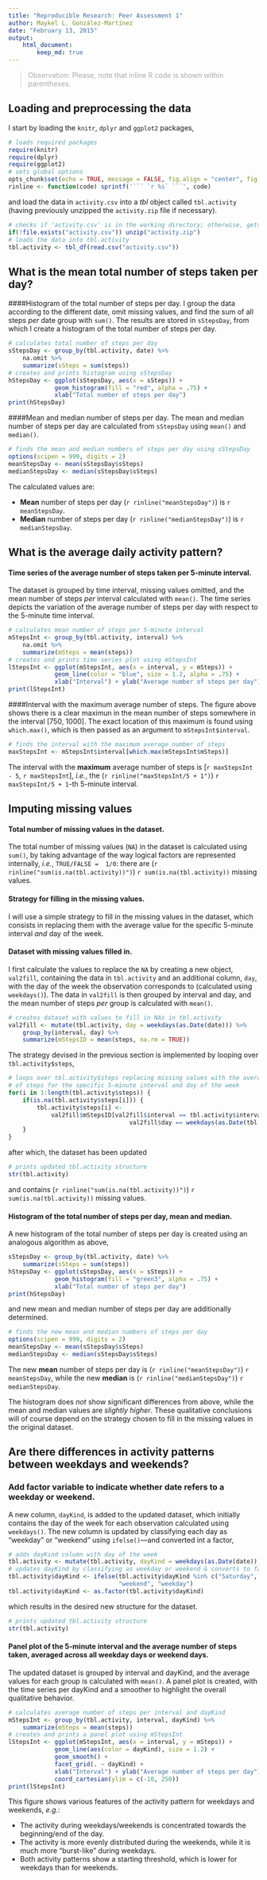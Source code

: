 ```yaml
---
title: "Reproducible Research: Peer Assessment 1"
author: Maykel L. González-Martínez
date: "February 13, 2015"
output:
    html_document:
        keep_md: true
---
```


> <span style="color:darkgrey">Observation: Please, note that inline R code is
                             shown within parentheses.</span>

## Loading and preprocessing the data
I start by loading the `knitr`,  `dplyr` and `ggplot2` packages,
```r
# loads required packages
require(knitr)
require(dplyr)
require(ggplot2)
# sets global options
opts_chunk$set(echo = TRUE, message = FALSE, fig.align = "center", fig.height = 5, cache = TRUE)
rinline <- function(code) sprintf('``` `r %s` ```', code)
```
and load the data in `activity.csv` into a _tbl_ object called `tbl.activity`
(having previously unzipped the `activity.zip` file if necessary).
```r
# checks if 'activity.csv' is in the working directory; otherwise, gets it from 'activity.zip'
if(!file.exists("activity.csv")) unzip("activity.zip")
# loads the data into tbl.activity
tbl.activity <- tbl_df(read.csv("activity.csv"))
```

## What is the mean total number of steps taken per day?
####Histogram of the total number of steps per day.
I group the data according to the different date, omit missing values, and find
the sum of all steps _per_ date group with `sum()`.  The results are stored in
`sStepsDay`, from which I create a histogram of the total number of steps per
day.
```r
# calculates total number of steps per day
sStepsDay <- group_by(tbl.activity, date) %>%
    na.omit %>%
    summarize(sSteps = sum(steps))
# creates and prints histogram using sStepsDay
hStepsDay <- ggplot(sStepsDay, aes(x = sSteps)) +
             geom_histogram(fill = "red", alpha = .75) +
             xlab("Total number of steps per day")
print(hStepsDay)
```

####Mean and median number of steps per day.
The mean and median number of steps per day are calculated from `sStepsDay`
using `mean()` and `median()`.
```r
# finds the mean and median numbers of steps per day using sStepsDay
options(scipen = 999, digits = 2)
meanStepsDay <- mean(sStepsDay$sSteps)
medianStepsDay <- median(sStepsDay$sSteps)
```
The calculated values are:

* **Mean** number of steps per day (`r rinline("meanStepsDay")`) is
    `r meanStepsDay`.
* **Median** number of steps per day (`r rinline("medianStepsDay")`) is
    `r medianStepsDay`.


## What is the average daily activity pattern?
#### Time series of the average number of steps taken per 5-minute interval.
The dataset is grouped by time interval, missing values omitted, and the mean
number of steps _per_ interval calculated with `mean()`.  The time series
depicts the variation of the average number of steps per day with respect to the
5-minute time interval.
```r
# calculates mean number of steps per 5-minute interval
mStepsInt <- group_by(tbl.activity, interval) %>%
    na.omit %>%
    summarize(mSteps = mean(steps))
# creates and prints time series plot using mStepsInt
lStepsInt <- ggplot(mStepsInt, aes(x = interval, y = mSteps)) +
             geom_line(color = "blue", size = 1.2, alpha = .75) +
             xlab("Interval") + ylab("Average number of steps per day")
print(lStepsInt)
```

####Interval with the maximum average number of steps.
The figure above shows there is a clear maximun in the mean number of steps
somewhere in the interval [750, 1000].  The exact location of this maximum is
found using `which.max()`, which is then passed as an argument to
`mStepsInt$interval`.
```r
# finds the interval with the maximum average number of steps
maxStepsInt <- mStepsInt$interval[which.max(mStepsInt$mSteps)]
```
The interval with the **maximum** average number of steps is
[`r maxStepsInt - 5`, `r maxStepsInt`], *i.e.*, 
the (`r rinline("maxStepsInt/5 + 1")`) `r maxStepsInt/5 + 1`-th 5-minute
interval.


## Imputing missing values
#### Total number of missing values in the dataset.
The total number of missing values (`NA`) in the dataset is calculated using
`sum()`, by taking advantage of the way logical factors are represented
internally, _i.e._, `TRUE/FALSE =  1/0`: there are
(`r rinline("sum(is.na(tbl.activity))")`) `r sum(is.na(tbl.activity))` missing
values.

#### Strategy for filling in the missing values.
I will use a simple strategy to fill in the missing values in the dataset, which
consists in replacing them with the average value for the specific 5-minute
interval _and_ day of the week.

#### Dataset with missing values filled in.
I first calculate the values to replace the `NA` by creating a new object,
`val2fill`, containing the data in `tbl.activity` and an additional column,
`day`, with the day of the week the observation corresponds to (calculated using
`weekdays()`).  The data in `val2fill` is then grouped by interval and day, and
the mean number of steps _per_ group is calculated with `mean()`.
```r
# creates dataset with values to fill in NAs in tbl.activity
val2fill <- mutate(tbl.activity, day = weekdays(as.Date(date))) %>%
    group_by(interval, day) %>%
    summarize(mStepsID = mean(steps, na.rm = TRUE))
```
The strategy devised in the previous section is implemented by looping over
`tbl.activity$steps`,
```r
# loops over tbl.activity$steps replacing missing values with the average number
# of steps for the specific 5-minute interval and day of the week
for(i in 1:length(tbl.activity$steps)) {
    if(is.na(tbl.activity$steps[i])) {
        tbl.activity$steps[i] <-
            val2fill$mStepsID[val2fill$interval == tbl.activity$interval[i] &
                                  val2fill$day == weekdays(as.Date(tbl.activity$date[i]))]
    }
}
```
after which, the dataset has been updated
```r
# prints updated tbl.activity structure
str(tbl.activity)
```
and contains (`r rinline("sum(is.na(tbl.activity))")`)
`r sum(is.na(tbl.activity))` missing values.

#### Histogram of the total number of steps per day, mean and median.
A new histogram of the total number of steps per day is created using an
analogous algorithm as above,
```r
sStepsDay <- group_by(tbl.activity, date) %>%
    summarize(sSteps = sum(steps))
hStepsDay <- ggplot(sStepsDay, aes(x = sSteps)) +
             geom_histogram(fill = "green3", alpha = .75) +
             xlab("Total number of steps per day")
print(hStepsDay)
```

and new mean and median number of steps per day are additionally determined.
```r
# finds the new mean and median numbers of steps per day
options(scipen = 999, digits = 2)
meanStepsDay <- mean(sStepsDay$sSteps)
medianStepsDay <- median(sStepsDay$sSteps)
```
The new **mean** number of steps per day is (`r rinline("meanStepsDay")`)
`r meanStepsDay`, while the new **median** is (`r rinline("medianStepsDay")`)
`r medianStepsDay`.

The histogram does _not_ show significant differences from above, while the mean
and median values are _slightly higher_.  These qualitative conclusions will
of course depend on the strategy chosen to fill in the missing values in the
original dataset.


## Are there differences in activity patterns between weekdays and weekends?
### Add factor variable to indicate whether date refers to a weekday or weekend.
A new column, `dayKind`, is added to the updated dataset, which initially
contains the day of the week for each observation calculated using `weekdays()`.
The new column is updated by classifying each day as "weekday" or "weekend"
using `ifelse()`---and converted int a factor,
```r
# adds dayKind column with day of the week
tbl.activity <- mutate(tbl.activity, dayKind = weekdays(as.Date(date)))
# updates dayKind by classifying as weekday or weekend & converts to factor
tbl.activity$dayKind <- ifelse(tbl.activity$dayKind %in% c("Saturday", "Sunday"),
                               "weekend", "weekday")
tbl.activity$dayKind <- as.factor(tbl.activity$dayKind)
```
which results in the desired new structure for the dataset.
```r
# prints updated tbl.activity structure
str(tbl.activity)
```

#### Panel plot of the 5-minute interval and the average number of steps taken, averaged across all weekday days or weekend days.
The updated dataset is grouped by interval and dayKind, and the average values
for each group is calculated with `mean()`.  A panel plot is created, with the
time series per dayKind and a smoother to highlight the overall qualitative
behavior.
```r
# calculates average number of steps per interval and dayKind
mStepsInt <- group_by(tbl.activity, interval, dayKind) %>%
    summarize(mSteps = mean(steps))
# creates and prints a panel plot using mStepsInt
lStepsInt <- ggplot(mStepsInt, aes(x = interval, y = mSteps)) +
             geom_line(aes(color = dayKind), size = 1.2) +
             geom_smooth() +
             facet_grid(. ~ dayKind) +
             xlab("Interval") + ylab("Average number of steps per day") +
             coord_cartesian(ylim = c(-10, 250))
print(lStepsInt)
```

This figure shows various features of the activity pattern for weekdays and
weekends, _e.g._:

* The activity during weekdays/weekends is concentrated towards the
  beginning/end of the day.
* The activity is more evenly distributed during the weekends, while it is much
  more "burst-like" during weekdays.
* Both activity patterns show a starting threshold, which is lower for
  weekdays than for weekends.